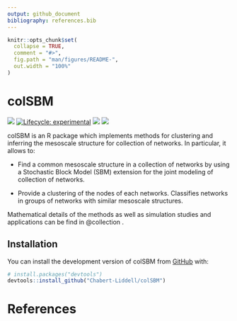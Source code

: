 ```yaml
---
output: github_document
bibliography: references.bib
---
```


<!-- README.md is generated from README.Rmd. Please edit that file -->

```r
knitr::opts_chunk$set(
  collapse = TRUE,
  comment = "#>",
  fig.path = "man/figures/README-",
  out.width = "100%"
)
```

# colSBM

<!-- badges: start -->
[![](https://img.shields.io/badge/devel%20version-0.1.0-green.svg)](https://github.com/colSBM)
[![Lifecycle: experimental](https://img.shields.io/badge/lifecycle-experimental-orange.svg)](https://lifecycle.r-lib.org/articles/stages.html#experimental)
[![](https://img.shields.io/github/last-commit/Chabert-Liddell/colSBM.svg)](https://github.com/Chabert-Liddell/colSBM/commits/main)
[![](https://img.shields.io/badge/doi-10.48550/arXiv.2206.00560-blue.svg)](https://doi.org/10.48550/arXiv.2206.00560)
<!-- badges: end -->

colSBM is an R package which implements methods for clustering and inferring the 
mesoscale structure for collection of networks. In particular, it allows to:

* Find a common mesoscale structure in a collection of networks by 
using a Stochastic Block Model (SBM) extension for the joint modeling of 
collection of networks. 

* Provide a clustering of the nodes of each networks.
Classifies networks in groups of networks with similar mesoscale structures.

Mathematical details of the methods as well as simulation studies and 
applications can be find in @collection .

## Installation

You can install the development version of colSBM from [GitHub](https://github.com/) with:

``` r
# install.packages("devtools")
devtools::install_github("Chabert-Liddell/colSBM")
```

# References
